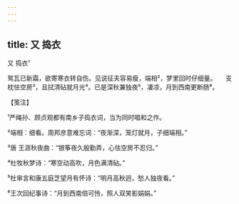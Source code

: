 ```yaml
---
---
---
```

title: 又 捣衣
---



又 捣衣¹





鸳瓦已新霜，欲寄寒衣转自伤。见说征夫容易瘦，端相²，梦里回时仔细量。　　支枕怯空房³，且拭清砧就月光⁴。已是深秋兼独夜⁵，凄凉，月到西南更断肠⁶。





【笺注】


¹严绳孙、顾贞观都有南乡子捣衣词，当为同时唱和之作。

²端相：细看。周邦彦意难忘词：“夜渐深，笼灯就月，子细端相。”

³唐 王涯秋夜曲：“银筝夜久殷勤弄，心怯空房不忍归。”

⁴杜牧秋梦诗：“寒空动高吹，月色满清砧。”

⁵杜审言和康五庭芝望月有怀诗：“明月高秋迥，愁人独夜看。”

⁶王次回纪事诗：“月到西南倍可怜，照人双笑影娟娟。”